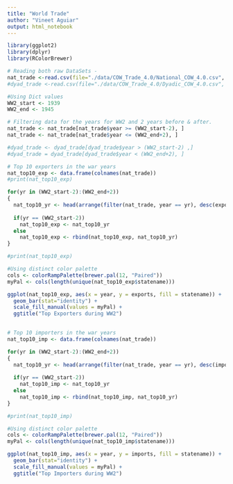 ```yaml
---
title: "World Trade"
author: "Vineet Aguiar"
output: html_notebook
---
```


```r
library(ggplot2)
library(dplyr)
library(RColorBrewer)

# Reading both raw DataSets - 
nat_trade <-read.csv(file="./data/COW_Trade_4.0/National_COW_4.0.csv", head=TRUE, sep=",")
#dyad_trade <-read.csv(file="./data/COW_Trade_4.0/Dyadic_COW_4.0.csv", head=TRUE, sep=",")

#Using Dict values
WW2_start <- 1939
WW2_end <- 1945

# Filtering data for the years for WW2 and 2 years before & after.
nat_trade <- nat_trade[nat_trade$year >= (WW2_start-2), ]    
nat_trade <- nat_trade[nat_trade$year <= (WW2_end+2), ] 

#dyad_trade <- dyad_trade[dyad_trade$year > (WW2_start-2) ,]
#dyad_trade = dyad_trade[dyad_trade$year < (WW2_end+2), ]

# Top 10 exporters in the war years
nat_top10_exp <- data.frame(colnames(nat_trade))
#print(nat_top10_exp)

for(yr in (WW2_start-2):(WW2_end+2))
{
  nat_top10_yr <- head(arrange(filter(nat_trade, year == yr), desc(exports)), 10)
  
  if(yr == (WW2_start-2))
    nat_top10_exp <- nat_top10_yr
  else
    nat_top10_exp <- rbind(nat_top10_exp, nat_top10_yr)
}

#print(nat_top10_exp)

#Using distinct color palette
cols <- colorRampPalette(brewer.pal(12, "Paired"))
myPal <- cols(length(unique(nat_top10_exp$statename)))

ggplot(nat_top10_exp, aes(x = year, y = exports, fill = statename)) + 
  geom_bar(stat="identity") +
  scale_fill_manual(values = myPal) +
  ggtitle("Top Exporters during WW2")
  

```

```r


# Top 10 importers in the war years
nat_top10_imp <- data.frame(colnames(nat_trade))

for(yr in (WW2_start-2):(WW2_end+2))
{
  nat_top10_yr <- head(arrange(filter(nat_trade, year == yr), desc(imports)), 10)
  
  if(yr == (WW2_start-2))
    nat_top10_imp <- nat_top10_yr
  else
    nat_top10_imp <- rbind(nat_top10_imp, nat_top10_yr)
}

#print(nat_top10_imp)

#Using distinct color palette
cols <- colorRampPalette(brewer.pal(12, "Paired"))
myPal <- cols(length(unique(nat_top10_imp$statename)))

ggplot(nat_top10_imp, aes(x = year, y = imports, fill = statename)) + 
  geom_bar(stat="identity") +
  scale_fill_manual(values = myPal) +
  ggtitle("Top Importers during WW2")
```


